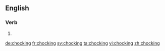 
==English==

===Verb===
{{head|en|present participle}}

# {{present participle of|chock|lang=en|nocat=1}}

[[de:chocking]]
[[fr:chocking]]
[[sv:chocking]]
[[ta:chocking]]
[[vi:chocking]]
[[zh:chocking]]